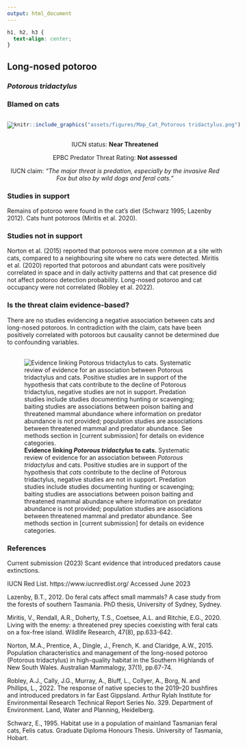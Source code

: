 ```yaml
---
output: html_document
---
```

```css
h1, h2, h3 {
  text-align: center;
}
```

## **Long-nosed potoroo**
### *Potorous tridactylus*
### Blamed on cats

:::: {style="display: flex;"}

[![](assets/photos/Potorous tridactylus.png)](https://www.inaturalist.org/photos/68883?size=original)

::: {}

:::

::: {}
  ```r
  knitr::include_graphics("assets/figures/Map_Cat_Potorous tridactylus.png")
  ```
:::

::::
<center>
IUCN status: **Near Threatened**

EPBC Predator Threat Rating: **Not assessed**

IUCN claim: *"The major threat is predation, especially by the invasive Red Fox but also by wild dogs and feral cats."*

</center>

### Studies in support

Remains of potoroo were found in the cat’s diet (Schwarz 1995; Lazenby 2012). Cats hunt potoroos (Miritis et al. 2020).

### Studies not in support

Norton et al. (2015) reported that potoroos were more common at a site with cats, compared to a neighbouring site where no cats were detected. Miritis et al. (2020) reported that potoroos and abundant cats were positively correlated in space and in daily activity patterns and that cat presence did not affect potoroo detection probability. Long-nosed potoroo and cat occupancy were not correlated (Robley et al. 2022).

### Is the threat claim evidence-based?

There are no studies evidencing a negative association between cats and long-nosed potoroos. In contradiction with the claim, cats have been positively correlated with potoroos but causality cannot be determined due to confounding variables.
<br>
<br>

![**Evidence linking *Potorous tridactylus* to cats.** Systematic review of evidence for an association between *Potorous tridactylus* and cats. Positive studies are in support of the hypothesis that *cats* contribute to the decline of Potorous tridactylus, negative studies are not in support. Predation studies include studies documenting hunting or scavenging; baiting studies are associations between poison baiting and threatened mammal abundance where information on predator abundance is not provided; population studies are associations between threatened mammal and predator abundance. See methods section in [current submission] for details on evidence categories.](assets/figures/Main_Evidence_Cat_Potorous tridactylus.png)

### References

Current submission (2023) Scant evidence that introduced predators cause extinctions.

IUCN Red List. https://www.iucnredlist.org/ Accessed June 2023

Lazenby, B.T., 2012. Do feral cats affect small mammals? A case study from the forests of southern Tasmania. PhD thesis, University of Sydney, Sydney.

Miritis, V., Rendall, A.R., Doherty, T.S., Coetsee, A.L. and Ritchie, E.G., 2020. Living with the enemy: a threatened prey species coexisting with feral cats on a fox-free island. Wildlife Research, 47(8), pp.633-642.

Norton, M.A., Prentice, A., Dingle, J., French, K. and Claridge, A.W., 2015. Population characteristics and management of the long-nosed potoroo (Potorous tridactylus) in high-quality habitat in the Southern Highlands of New South Wales. Australian Mammalogy, 37(1), pp.67-74.

Robley, A.J., Cally, J.G., Murray, A., Bluff, L., Collyer, A., Borg, N. and Phillips, L., 2022. The response of native species to the 2019–20 bushfires and introduced predators in far East Gippsland. Arthur Rylah Institute for Environmental Research Technical Report Series No. 329. Department of Environment. Land, Water and Planning, Heidelberg.

Schwarz, E., 1995. Habitat use in a population of mainland Tasmanian feral cats, Felis catus. Graduate Diploma Honours Thesis. University of Tasmania, Hobart.

